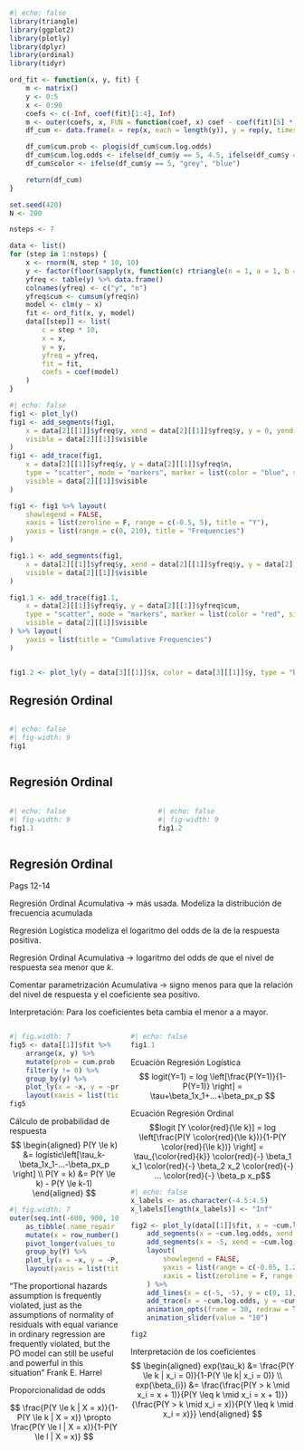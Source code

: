 ```r
#| echo: false
library(triangle)
library(ggplot2)
library(plotly)
library(dplyr)
library(ordinal)
library(tidyr)

ord_fit <- function(x, y, fit) {
    m <- matrix()
    y <- 0:5
    x <- 0:90
    coefs <- c(-Inf, coef(fit)[1:4], Inf)
    m <- outer(coefs, x, FUN = function(coef, x) coef - coef(fit)[5] * x)
    df_cum <- data.frame(x = rep(x, each = length(y)), y = rep(y, times = length(x)), cum.log.odds = c(m))

    df_cum$cum.prob <- plogis(df_cum$cum.log.odds)
    df_cum$cum.log.odds <- ifelse(df_cum$y == 5, 4.5, ifelse(df_cum$y == 0, -5.5, df_cum$cum.log.odds))
    df_cum$color <- ifelse(df_cum$y == 5, "grey", "blue")

    return(df_cum)
}

set.seed(420)
N <- 200

nsteps <- 7

data <- list()
for (step in 1:nsteps) {
    x <- rnorm(N, step * 10, 10)
    y <- factor(floor(sapply(x, function(c) rtriangle(n = 1, a = 1, b = 5.99, c = min(5.99, max(1, c %/% 10))))), levels = 1:5)
    yfreq <- table(y) %>% data.frame()
    colnames(yfreq) <- c("y", "n")
    yfreq$cum <- cumsum(yfreq$n)
    model <- clm(y ~ x)
    fit <- ord_fit(x, y, model)
    data[[step]] <- list(
        c = step * 10,
        x = x,
        y = y,
        yfreq = yfreq,
        fit = fit,
        coefs = coef(model)
    )
}

```

```r
#| echo: false
fig1 <- plot_ly()
fig1 <- add_segments(fig1,
    x = data[2][[1]]$yfreq$y, xend = data[2][[1]]$yfreq$y, y = 0, yend = data[2][[1]]$yfreq$n, line = list(width = 4, color = "blue"),
    visible = data[2][[1]]$visible
)
fig1 <- add_trace(fig1,
    x = data[2][[1]]$yfreq$y, y = data[2][[1]]$yfreq$n,
    type = "scatter", mode = "markers", marker = list(color = "blue", size = 15),
    visible = data[2][[1]]$visible
)

fig1 <- fig1 %>% layout(
    showlegend = FALSE,
    xaxis = list(zeroline = F, range = c(-0.5, 5), title = "Y"),
    yaxis = list(range = c(0, 210), title = "Frequencies")
)

fig1.1 <- add_segments(fig1,
    x = data[2][[1]]$yfreq$y, xend = data[2][[1]]$yfreq$y, y = data[2][[1]]$yfreq$n, yend = data[2][[1]]$yfreq$cum, line = list(width = 4, color = "red", dash = "dash"),
    visible = data[2][[1]]$visible
)

fig1.1 <- add_trace(fig1.1,
    x = data[2][[1]]$yfreq$y, y = data[2][[1]]$yfreq$cum,
    type = "scatter", mode = "markers", marker = list(color = "red", size = 15),
    visible = data[2][[1]]$visible
) %>% layout(
    yaxis = list(title = "Cumulative Frequencies")
)


fig1.2 <- plot_ly(y = data[3][[1]]$x, color = data[3][[1]]$y, type = "box") %>% layout(showlegend = F, xaxis = list(title = "Y"), yaxis = list(title = "X"))
```





## Regresión Ordinal {visibility="uncounted"}


:::::: {.columns}



:::::: {.column width="50%"}

::: {data-id="box1"}

```r
#| echo: false
#| fig-width: 9
fig1
```
:::
::::::
::::::

## Regresión Ordinal {auto-animate=true, visibility="uncounted"}

:::::: {.columns}



:::::: {.column width="50%"}


::: {data-id="box1"}

```r
#| echo: false
#| fig-width: 9
fig1.1
```
::: 

::::::


:::::: {.column width="50%"}

::: {.fragment .fade-left fragment-index=1}

```r
#| echo: false
#| fig-width: 9
fig1.2
```
:::

::::::
::::::


## Regresión Ordinal {auto-animate=true, visibility="uncounted"}


::: {.notes}
Pags 12-14

Regresión Ordinal Acumulativa -> más usada. Modeliza la distribución de frecuencia acumulada

Regresión Logística modeliza el logaritmo del odds de la de la respuesta positiva.

Regresión Ordinal Acumulativa -> logaritmo del odds de que el nivel de respuesta sea menor que $k$.

Comentar parametrización Acumulativa -> signo menos para que la relación del nivel de respuesta y el coeficiente sea positivo.

Interpretación: Para los coeficientes beta cambia el menor a a mayor.
:::

:::::: {.columns}

:::::: {.column width="40%"}



::: {.r-stack}
::: {.fragment .fade-left fragment-index=5}




```r
#| fig.width: 7
fig5 <- data[[1]]$fit %>%
    arrange(x, y) %>%
    mutate(prob = cum.prob - lag(cum.prob)) %>%
    filter(y != 0) %>%
    group_by(y) %>%
    plot_ly(x = ~x, y = ~prob, split = ~y, type = "scatter", mode = "lines") %>%
    layout(xaxis = list(tickvals = "", showticklabels = FALSE))
fig5
```

:::

::: {.fragment .fade-in fragment-index=6}
::: box
[Cálculo de probabilidad de respuesta]{.story}
<br>
$$
\begin{aligned}
P(Y \le k) &= logistic\left[\tau_k-\beta_1x_1-...-\beta_px_p \right] \\
P(Y = k) &=  P(Y \le k) - P(Y \le k-1)
\end{aligned}
$$
:::

:::


:::

::: {.r-stack}
::: {.fragment .fade-left fragment-index=7}

```r
#| fig.width: 7
outer(seq.int(-600, 900, 10), 1:5, FUN = function(x, y) 1 - plogis(data[[1]]$coefs[y] - data[[1]]$coefs[5] * x)) %>%
    as_tibble(.name_repair = ~ paste(1:5, sep = "")) %>%
    mutate(x = row_number()) %>%
    pivot_longer(values_to = "P", names_to = "Y", cols = 1:5) %>%
    group_by(Y) %>%
    plot_ly(x = ~x, y = ~P, split = ~Y, type = "scatter", mode = "lines") %>%
    layout(yaxis = list(title = "P(Y≥k)"), xaxis = list(tickvals = "", showticklabels = FALSE))
```

:::

::: {.fragment .fade-left fragment-index=8}
::: {.fragment .fade-left fragment-index=9}
::: {.absolute left="0" top="-200px" width="600px" .f4 .cite}
["The proportional hazards assumption is frequently violated, just as the
assumptions of normality of residuals with equal variance in ordinary regression
are frequently violated, but the PO model can still be useful and powerful in
this situation"]{.speech .monash-blue2}
<span>Frank E. Harrel</span>

:::

:::


::: box
[Proporcionalidad de odds]{.story}
<br>

$$
\frac{P(Y \le k | X = x)}{1-P(Y \le k | X = x)} \propto \frac{P(Y \le l | X = x)}{1-P(Y \le l | X = x)}
$$
:::


:::

:::



::::::

:::::: {.column width="60%"}


::: {.r-stack}

::: {data-id="box1"}


```r
#| echo: false
fig1.1
```
:::

::: {.fragment .fade-in-then-out fragment-index=1}
::: {data-id="eq-ordinal"}
::: box
[Ecuación Regresión Logística]{.story}
<br>
$$
logit(Y=1) = log \left[\frac{P(Y=1)}{1-P(Y=1)} \right] = \tau+\beta_1x_1+...+\beta_px_p
$$
:::
:::

:::

::: {.fragment .fade-in fragment-index=2}

::: {data-id="eq-ordinal"}

::: box
[Ecuación Regresión Ordinal]{.story}
<br>
$$logit [Y \color{red}{\le k}] = log \left[\frac{P(Y \color{red}{\le k})}{1-P(Y \color{red}{\le k})} \right] = \tau_{\color{red}{k}} \color{red}{-} \beta_1 x_1 \color{red}{-} \beta_2 x_2 \color{red}{-} ... \color{red}{-} \beta_p x_p$$
:::
:::
:::


:::


::: {.r-stack}


::: {.fragment .fade-in fragment-index=3}



::: {data-id="box2"}


```r
#| echo: false
x_labels <- as.character(-4.5:4.5)
x_labels[length(x_labels)] <- "Inf"

fig2 <- plot_ly(data[[1]]$fit, x = ~cum.log.odds, y = ~cum.prob) %>%
    add_segments(x = ~cum.log.odds, xend = ~cum.log.odds, y = 0, yend = ~cum.prob, frame = ~x, line = list(dash = "dash"), color = ~color) %>%
    add_segments(x = -5, xend = ~cum.log.odds, y = ~cum.prob, yend = ~cum.prob, frame = ~x, line = list(dash = "dash"), color = ~color) %>%
    layout(
        showlegend = FALSE,
        yaxis = list(range = c(-0.05, 1.2), tickvals = seq(0, 1, 0.2)),
        xaxis = list(zeroline = F, range = c(-5, 5))
    ) %>%
    add_lines(x = c(-5, -5), y = c(0, 1), line = list(color = "black", width = 1)) %>%
    add_trace(x = ~cum.log.odds, y = ~cum.prob, type = "scatter", mode = "lines+markers+text", frame = ~x, line = list(color = "blue", shape = "spline"), marker = list(color = ~color, size = 20), text = ~y, textposition = "middle center", textfont = list(color = "white", size = 12)) %>%
    animation_opts(frame = 30, redraw = T, easing = "linear") %>%
    animation_slider(value = "10")

fig2
```

:::
:::

::: {.fragment fragment-index=4}
::: box
[Interpretación de los coeficientes]{.story}
<br>
$$
\begin{aligned}
exp(\tau_k) &= \frac{P(Y \le k | x_i = 0)}{1-P(Y \le k| x_i = 0)} \\
exp(\beta_{i}) &= \frac{\frac{P(Y > k \mid x_i = x + 1)}{P(Y \leq k \mid x_i = x + 1)}}{\frac{P(Y > k \mid x_i = x)}{P(Y \leq k \mid x_i = x)}}
\end{aligned}
$$
:::

:::



:::

::::::

::::::
